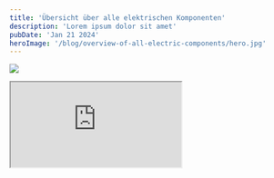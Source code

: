 ```yaml
---
title: 'Übersicht über alle elektrischen Komponenten'
description: 'Lorem ipsum dolor sit amet'
pubDate: 'Jan 21 2024'
heroImage: '/blog/overview-of-all-electric-components/hero.jpg'
---
```


![](/blog/overview-of-all-electric-components/all-electric-components.jpg)

<iframe
	src="https://viewer.diagrams.net/?title=Diagramm%20aller%20elektrischen%20Komponenten#R5Vvfc6I6FP5rfOQOBBB9tLa7d7Z2p1NndrePLKSSEYkDcZX9628oiUJSlUYwOLcPlhzyg3x85%2BSckzCwp6vd19RfR084hPEAmOFuYN8PAP2zxvRfIclLycgCpWCRorAUWQfBHP2FTGgy6QaFMKtVJBjHBK3rwgAnCQxITeanKd7Wq73huD7q2l9ASTAP%2FFiW%2FkQhidgsgHeQ%2FwvRIuIjW0M24ZXPK7OZZJEf4m1FZD8M7GmKMSmvVrspjAvwOC5luy9H7u4fLIUJadIgT9bfnseP5pPziF4efo6%2BL90fBuvljx9v2IQf%2FZgsYDqY2oOJQ%2BDvTRBlsJgPIvR3ktABJpvMmAcRrUjrlXMjOQcsxZskhMWY1sC%2B20aIwPnaD4q7W0oRKovIKma32egwJXB3dFrWHizKMohXkKQ5rbI9vA6LYxxVXsWQyXzGgMW%2B6QEkesFw%2BgRmQMJsTmCwDHEGkxiijEB9oORce9jktYHkSCC9%2BNn6N0zT3HhGxndI%2FhKIYn1IsQaGxSFg0AHt0A2PQ0fFz6h%2FmNnaMbNcCbRioTF%2F9Idp%2FSOaNZJAm2xChOk0M1IuAOlSp4nvDb34YBWkZg%2F3xkyztT%2FCrB7gJZv%2FWUGou%2BmbVp%2BBNbBB3wCzZYJJKMEknBQeLS0lOIF1VA4QmrREcUjzX0XhH5cXX6v37ne1Us5LO0QqzWjplfVfXB8aFQXepnxOGEp%2BtPA26FzwJg3geW%2BU%2BOkCknMe2EmP0P3g5XFZCmOfoD%2F1x%2F3ojbIRnjFKSEXbnDp5HFMgRTlN1qrqkIsdjQUWukJHJQ5SR%2B8E20%2F7As7JjmxLnAM10llKpDOvRTrnJkjnCs6DpUo6s96R5TUjHWWBn1eqrYsK2fEHNqSBRubJB7NPVi%2BizvcnaFUDnOtY3eYK4GnRAO4HnlWB0svWpQPAq1PEFanbVAfE5d8F3eiAYN%2FBGQ0A4GT9jlRA9tT0qoAWDRg2VABHJ%2F8NbhP3nsdIUQEMS7C2jn1d18ORw%2FVWWGdVOVeh4DnWVTm3Z2B%2F7O5QK%2B1EN1XV9RA7Ag1dj9ZI90FiDQbRe0BqzvwNydYpLfcgPrWElcDRHp86noTdE04QwRrB6k0ezZHzaP%2FDNZRTpOeBlHnG92scSAkRmXNtazbuinTeLbGOJ%2F77zTpp6VNdQ4XcU1fRuxiKnAvexyerdxO5uKBdBVAJwpVzXi1qQOPYxdNqdwXmAuXYxTvTUVsJrCPjNMxfXSV4d1sO3hVMuaqz0qICcFvV8%2FRVaxog7huAKwfvbsvB%2B42yrum%2BgeakqWCXlKN3ycB15HrYo8%2FZXS1ZU1dOJbSiAp%2FIQyk77C3qgNPU9ygzXTdveYVzFk2zphfuG%2FBhumW0nOCZoWTZ%2F9yYqz3947ac%2FrnMGGiLQ9ym%2BR%2FNxkDc%2BnAUjYEQH9hdrYcC3a9iDOTc0jecZwQFS%2B36bwBxF0y7AeAdV%2BC6i%2F3Nu%2B18TPD6rX%2Bg6beaQ%2FnTgxmK%2FaTPqA31owYk1F4w6TNmnn7MOjvioHbOzfrEwt7i%2Bszx7flus3iY2RVPRapuN0unJVo76aZjiR62HIFeemC4xmnveqRuyOnSo9FGaiBuFo5VSQ2E%2FUvJfW2L1WJexWZndrpltRyFdsHqvlvqpufgNVtqkdSqkZQhxvRdxVLSoeThVUx1Z8dD1HbqdbEa3CSrXWVWi%2BfmuiK1kIjwLuM0LR6%2BSS%2BrH77stx%2F%2BAw%3D%3D"
></iframe>
